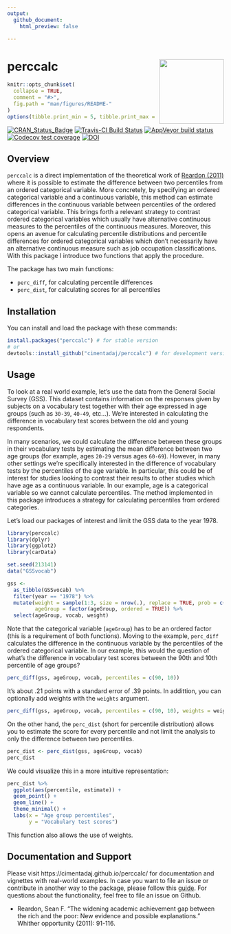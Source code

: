 ---
output:
  github_document:
    html_preview: false

---
# perccalc <a href='https://cimentadaj.github.io/perccalc/'><img src='man/figures/logo/logo_hex.png' align="right" height="150" /></a>

```{r, echo = FALSE}
knitr::opts_chunk$set(
  collapse = TRUE,
  comment = "#>",
  fig.path = "man/figures/README-"
)
options(tibble.print_min = 5, tibble.print_max = 5)
```

[![CRAN_Status_Badge](http://www.r-pkg.org/badges/version/perccalc)](http://cran.r-project.org/package=perccalc)
[![Travis-CI Build Status](https://travis-ci.org/cimentadaj/perccalc.svg?branch=master)](https://travis-ci.org/cimentadaj/perccalc)
[![AppVeyor build status](https://ci.appveyor.com/api/projects/status/github/cimentadaj/perccalc?branch=master&svg=true)](https://ci.appveyor.com/project/cimentadaj/perccalc)
[![Codecov test coverage](https://codecov.io/gh/cimentadaj/perccalc/branch/master/graph/badge.svg)](https://codecov.io/gh/cimentadaj/perccalc?branch=master)
[![DOI](https://joss.theoj.org/papers/10.21105/joss.01796/status.svg)](https://doi.org/10.21105/joss.01796)

## Overview

`perccalc` is a direct implementation of the theoretical work of [Reardon
(2011)](https://www.russellsage.org/publications/whither-opportunity) where it is possible to
estimate the difference between two percentiles from an ordered categorical variable. More
concretely, by specifying an ordered categorical variable and a continuous variable, this method can estimate differences in the continuous variable between percentiles of the ordered categorical
variable. This brings forth a relevant strategy to contrast ordered categorical variables which
usually have alternative continuous measures to the percentiles of the continuous
measures. Moreover, this opens an avenue for calculating percentile distributions and percentile
differences for ordered categorical variables which don't necessarily have an alternative continuous measure such as job occupation classifications. With this package I introduce two functions that apply the procedure.

The package has two main functions:

* `perc_diff`, for calculating percentile differences
* `perc_dist`, for calculating scores for all percentiles

## Installation

You can install and load the package with these commands:

```{r, eval = FALSE}
install.packages("perccalc") # for stable version
# or
devtools::install_github("cimentadaj/perccalc") # for development version
```

## Usage

To look at a real world example, let's use the data from the General Social Survey (GSS). This dataset contains information on the responses given by subjects on a vocabulary test together with their age expressed in age groups (such as `30-39`, `40-49`, etc...). We're interested in calculating the difference in vocabulary test scores between the old and young respondents.

In many scenarios, we could calculate the difference between these groups in their vocabulary tests by estimating the mean difference between two age groups (for example, ages `20-29` versus ages `60-69`). However, in many other settings we're specifically interested in the difference of vocabulary tests by the percentiles of the age variable. In particular, this could be of interest for studies looking to contrast their results to other studies which have age as a continuous variable. In our example, age is a categorical variable so we cannot calculate percentiles. The method implemented in this package introduces a strategy for calculating percentiles from ordered categories.

Let's load our packages of interest and limit the GSS data to the year 1978.

```{r, message = FALSE, warning = FALSE}
library(perccalc)
library(dplyr)
library(ggplot2)
library(carData)

set.seed(213141)
data("GSSvocab")

gss <- 
  as_tibble(GSSvocab) %>% 
  filter(year == "1978") %>% 
  mutate(weight = sample(1:3, size = nrow(.), replace = TRUE, prob = c(0.1, 0.5, 0.4)),
         ageGroup = factor(ageGroup, ordered = TRUE)) %>%
  select(ageGroup, vocab, weight)
```

Note that the categorical variable (`ageGroup`) has to be an ordered factor (this is a requirement of both functions). Moving to the example, `perc_diff` calculates the difference in the continuous variable by the percentiles of the ordered categorical variable. In our example, this would the question of what's the difference in vocabulary test scores between the 90th and 10th percentile of age groups?

```{r}
perc_diff(gss, ageGroup, vocab, percentiles = c(90, 10))
```

It's about .21 points with a standard error of .39 points. In addittion, you can optionally add weights with the `weights` argument.

```{r}
perc_diff(gss, ageGroup, vocab, percentiles = c(90, 10), weights = weight)
```

On the other hand, the `perc_dist` (short for percentile distribution) allows you to estimate the score for every percentile and not limit the analysis to only the difference between two percentiles.

```{r}

perc_dist <- perc_dist(gss, ageGroup, vocab)
perc_dist

```

We could visualize this in a more intuitive representation:

```{r}
perc_dist %>%
  ggplot(aes(percentile, estimate)) +
  geom_point() +
  geom_line() +
  theme_minimal() +
  labs(x = "Age group percentiles",
       y = "Vocabulary test scores")

```

This function also allows the use of weights. 

## Documentation and Support

Please visit https://cimentadaj.github.io/perccalc/ for documentation and
vignettes with real-world examples. In case you want to file an issue or
contribute in another way to the package, please follow this
[guide](https://github.com/cimentadaj/perccalc/blob/master/.github/CONTRIBUTING.md). For
questions about the functionality, feel free to file an issue on Github.

- Reardon, Sean F. "The widening academic achievement gap between the rich and the poor: New evidence and possible explanations." Whither opportunity (2011): 91-116.
